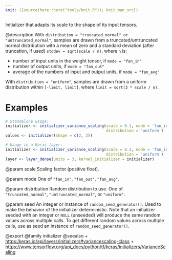 ```yaml
---
knit: ({source(here::here("tools/knit.R")); knit_man_src})
---
```

Initializer that adapts its scale to the shape of its input tensors.

@description
With `distribution = "truncated_normal" or "untruncated_normal"`, samples are
drawn from a truncated/untruncated normal distribution with a mean of zero
and a standard deviation (after truncation, if used) `stddev = sqrt(scale /
n)`, where `n` is:

- number of input units in the weight tensor, if `mode = "fan_in"`
- number of output units, if `mode = "fan_out"`
- average of the numbers of input and output units, if `mode = "fan_avg"`

With `distribution = "uniform"`, samples are drawn from a uniform distribution
within `[-limit, limit]`, where `limit = sqrt(3 * scale / n)`.

# Examples
```r
# Standalone usage:
initializer <- initializer_variance_scaling(scale = 0.1, mode = 'fan_in',
                                            distribution = 'uniform')
values <- initializer(shape = c(2, 2))
```

```r
# Usage in a Keras layer:
initializer <- initializer_variance_scaling(scale = 0.1, mode = 'fan_in',
                                            distribution = 'uniform')
layer <- layer_dense(units = 3, kernel_initializer = initializer)
```

@param scale
Scaling factor (positive float).

@param mode
One of `"fan_in"`, `"fan_out"`, `"fan_avg"`.

@param distribution
Random distribution to use.
One of `"truncated_normal"`, `"untruncated_normal"`, or `"uniform"`.

@param seed
An integer or instance of
`random_seed_generator()`.
Used to make the behavior of the initializer
deterministic. Note that an initializer seeded with an integer
or `NULL` (unseeded) will produce the same random values
across multiple calls. To get different random values
across multiple calls, use as seed an instance
of `random_seed_generator()`.

@export
@family initializer
@seealso
+ <https:/keras.io/api/layers/initializers#variancescaling-class>
+ <https://www.tensorflow.org/api_docs/python/tf/keras/initializers/VarianceScaling>
